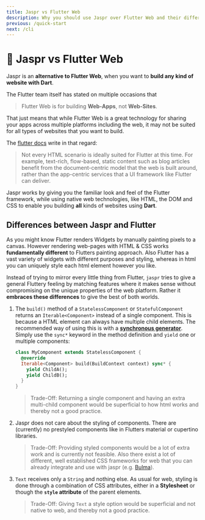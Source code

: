 ```yaml
---
title: Jaspr vs Flutter Web
description: Why you should use Jaspr over Flutter Web and their differences.
previous: /quick-start
next: /cli
---
```


# 🥊 Jaspr vs Flutter Web

Jaspr is an **alternative to Flutter Web**, when you want to **build any kind of website with Dart**. 

The Flutter team itself has stated on multiple occasions that
> Flutter Web is for building **Web-Apps**, not **Web-Sites**.

That just means that while Flutter Web is a great technology for sharing your apps across multiple 
platforms including the web, it may not be suited for all types of websites that you want to build.

The [flutter docs](https://docs.flutter.dev/web) write in that regard:

> Not every HTML scenario is ideally suited for Flutter at this time. For example, text-rich, flow-based, 
> static content such as blog articles benefit from the document-centric model that the web is built around, 
> rather than the app-centric services that a UI framework like Flutter can deliver.

Jaspr works by giving you the familiar look and feel of the Flutter framework, while using native web
technologies, like HTML, the DOM and CSS to enable you building **all** kinds of websites using **Dart**.

## Differences between Jaspr and Flutter

As you might know Flutter renders Widgets by manually painting pixels to a canvas. However rendering web-pages
with HTML & CSS works **fundamentally different** to Flutters painting approach. Also Flutter has a vast variety
of widgets with different purposes and styling, whereas in html you can uniquely style each html element however
you like.

Instead of trying to mirror every little thing from Flutter, `jaspr` tries to give a general Fluttery feeling
by matching features where it makes sense without compromising on the unique properties of the web platform.
Rather it **embraces these differences** to give the best of both worlds.

1. The `build()` method of a `StatelessComponent` or `StatefulComponent` returns an `Iterable<Component>`
   instead of a single component. This is because a HTML element can always have multiple child elements.
   The recommended way of using this is with a [**synchronous generator**](https://dart.dev/guides/language/language-tour#generators).
   Simply use the `sync*` keyword in the method definition and `yield` one or multiple components:

   ```dart
   class MyComponent extends StatelessComponent {
     @override
     Iterable<Component> build(BuildContext context) sync* {
       yield ChildA();
       yield ChildB();
     } 
   }
   ```

   > Trade-Off: Returning a single component and having an extra multi-child component would be superficial
   to how html works and thereby not a good practice.

2. Jaspr does not care about the styling of components. There are (currently) no prestyled components
   like in Flutters material or cupertino libraries.

   > Trade-Off: Providing styled components would be a lot of extra work and is currently not feasible.
   Also there exist a lot of different, well established CSS frameworks for web that you can already
   integrate and use with jaspr (e.g. [Bulma](https://jasprpad.schultek.de/?sample=bulma)).

3. `Text` receives only a `String` and nothing else. As usual for web, styling is done through a combination
   of CSS attributes, either in a **Stylesheet** or though the **`style` attribute** of the parent elements.

   > Trade-Off: Giving `Text` a style option would be superficial and not native to web, and thereby not
   a good practice.
   